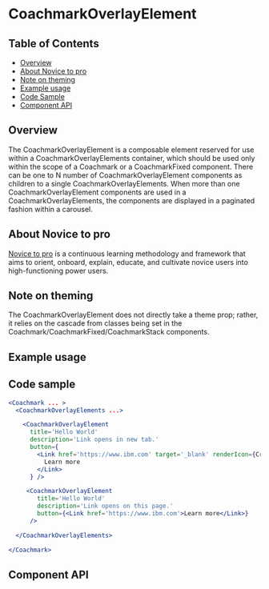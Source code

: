 
# CoachmarkOverlayElement

## Table of Contents

- [Overview](#overview)
- [About Novice to pro](#about-novice-to-pro)
- [Note on theming](#note-on-theming)
- [Example usage](#example-usage)
- [Code Sample](#code-sample)
- [Component API](#component-api)

## Overview

The CoachmarkOverlayElement is a composable element reserved for use within a
CoachmarkOverlayElements container, which should be used only within the scope
of a Coachmark or a CoachmarkFixed component. There can be one to N number of
CoachmarkOverlayElement components as children to a single
CoachmarkOverlayElements. When more than one CoachmarkOverlayElement components
are used in a CoachmarkOverlayElements, the components are displayed in a
paginated fashion within a carousel.

## About Novice to pro

[Novice to pro](https://pages.github.ibm.com/security/security-design/department/end-to-end-experiences/novice-to-pro/overview/)
is a continuous learning methodology and framework that aims to orient, onboard,
explain, educate, and cultivate novice users into high-functioning power users.

## Note on theming

The CoachmarkOverlayElement does not directly take a theme prop; rather, it
relies on the cascade from classes being set in the
Coachmark/CoachmarkFixed/CoachmarkStack components.

## Example usage

<Canvas className="coachmarkExample" withSource="none">
  <div className="CoachmarkBaseExampleUsage">
    <Story
      of={CoachmarkOverlayElementStories.coachmarkOverlayElement}
    />
  </div>
</Canvas>

## Code sample

```jsx
<Coachmark ... >
  <CoachmarkOverlayElements ...>

    <CoachmarkOverlayElement
      title='Hello World'
      description='Link opens in new tab.'
      button={
        <Link href='https://www.ibm.com' target='_blank' renderIcon={Crossroads16}>
          Learn more
        </Link>
      } />

     <CoachmarkOverlayElement
        title='Hello World'
        description='Link opens on this page.'
        button={<Link href='https://www.ibm.com'>Learn more</Link>}
      />

  </CoachmarkOverlayElements>

</Coachmark>

```

## Component API

<ArgsTable />
